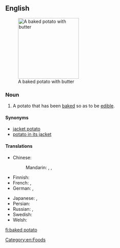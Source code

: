 ==English==
{{wikipedia}}
[[Image:BakedPotatoWithButter.jpg|right|thumb|190px|A baked potato with butter]]

===Noun===
{{en-noun|head=[[baked]] [[potato]]|es}}

# A potato that has been [[bake]]d so as to be [[edible]].

====Synonyms====
* [[jacket potato]]
* [[potato in its jacket]]

====Translations====
{{trans-top|potato that has been baked}}
* Chinese:
*: Mandarin: {{t|cmn|烤土豆|tr=kǎo tǔdòu|sc=Hani}} {{qualifier|mainland China}}, {{t|cmn|烤馬鈴薯|sc=Hani}}, {{t|cmn|烤马铃薯|tr=kǎo mǎlíngshǔ|sc=Hani}}
* Finnish: {{t+|fi|uuniperuna}}
* French: {{t|fr|pomme de terre au four|f}}, {{t+|fr|pomme de terre en robe des champs|f}}
* German: {{t|de|Backkartoffel|f}}, {{t|de|gebackene Kartoffel|f}}
{{trans-mid}}
* Japanese: {{t|ja|ベイクドポテト|tr=beikudopoteto|sc=Jpan}}, {{t|ja|ジャケットポテト|tr=jakettopoteto|sc=Jpan}}
* Persian: {{t|fa|سیب‌زمینی تنوری|tr=sib-zamini-e tanuri|sc=fa-Arab}}
* Russian: {{t|ru|печёный картофель|m|tr=pečónyj kartófelʹ|sc=Cyrl}}, {{t|ru|печёная картошка|f|tr=pečónaja kartóška|sc=Cyrl}} {{qualifier|colloquial}}
* Swedish: {{t|sv|bakad potatis|c}}
* Welsh: {{t|cy|taten bob|f}}
{{trans-bottom}}

[[Category:en:Foods]]

[[fi:baked potato]]
